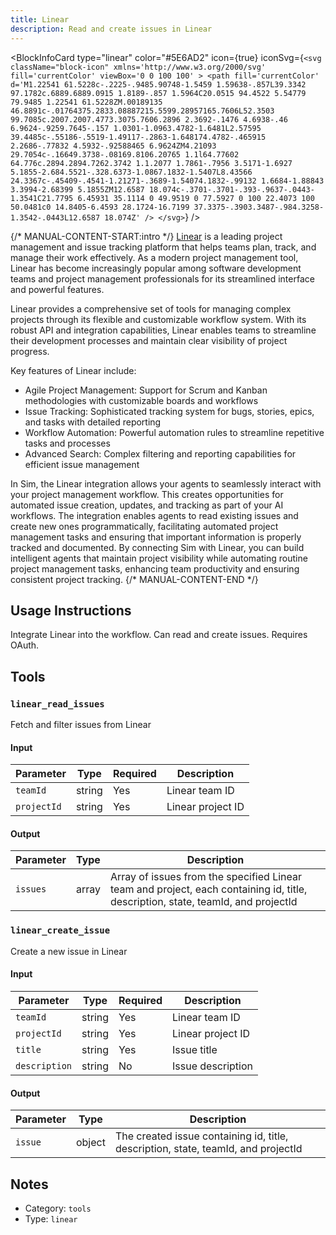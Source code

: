 ```yaml
---
title: Linear
description: Read and create issues in Linear
---
```



<BlockInfoCard 
  type="linear"
  color="#5E6AD2"
  icon={true}
  iconSvg={`<svg className="block-icon"
      xmlns='http://www.w3.org/2000/svg'
      fill='currentColor'
      viewBox='0 0 100 100'
    >
      <path
        fill='currentColor'
        d='M1.22541 61.5228c-.2225-.9485.90748-1.5459 1.59638-.857L39.3342 97.1782c.6889.6889.0915 1.8189-.857 1.5964C20.0515 94.4522 5.54779 79.9485 1.22541 61.5228ZM.00189135 46.8891c-.01764375.2833.08887215.5599.28957165.7606L52.3503 99.7085c.2007.2007.4773.3075.7606.2896 2.3692-.1476 4.6938-.46 6.9624-.9259.7645-.157 1.0301-1.0963.4782-1.6481L2.57595 39.4485c-.55186-.5519-1.49117-.2863-1.648174.4782-.465915 2.2686-.77832 4.5932-.92588465 6.9624ZM4.21093 29.7054c-.16649.3738-.08169.8106.20765 1.1l64.77602 64.776c.2894.2894.7262.3742 1.1.2077 1.7861-.7956 3.5171-1.6927 5.1855-2.684.5521-.328.6373-1.0867.1832-1.5407L8.43566 24.3367c-.45409-.4541-1.21271-.3689-1.54074.1832-.99132 1.6684-1.88843 3.3994-2.68399 5.1855ZM12.6587 18.074c-.3701-.3701-.393-.9637-.0443-1.3541C21.7795 6.45931 35.1114 0 49.9519 0 77.5927 0 100 22.4073 100 50.0481c0 14.8405-6.4593 28.1724-16.7199 37.3375-.3903.3487-.984.3258-1.3542-.0443L12.6587 18.074Z'
      />
    </svg>`}
/>

{/* MANUAL-CONTENT-START:intro */}
[Linear](https://linear.app) is a leading project management and issue tracking platform that helps teams plan, track, and manage their work effectively. As a modern project management tool, Linear has become increasingly popular among software development teams and project management professionals for its streamlined interface and powerful features.

Linear provides a comprehensive set of tools for managing complex projects through its flexible and customizable workflow system. With its robust API and integration capabilities, Linear enables teams to streamline their development processes and maintain clear visibility of project progress.

Key features of Linear include:

- Agile Project Management: Support for Scrum and Kanban methodologies with customizable boards and workflows
- Issue Tracking: Sophisticated tracking system for bugs, stories, epics, and tasks with detailed reporting
- Workflow Automation: Powerful automation rules to streamline repetitive tasks and processes
- Advanced Search: Complex filtering and reporting capabilities for efficient issue management

In Sim, the Linear integration allows your agents to seamlessly interact with your project management workflow. This creates opportunities for automated issue creation, updates, and tracking as part of your AI workflows. The integration enables agents to read existing issues and create new ones programmatically, facilitating automated project management tasks and ensuring that important information is properly tracked and documented. By connecting Sim with Linear, you can build intelligent agents that maintain project visibility while automating routine project management tasks, enhancing team productivity and ensuring consistent project tracking.
{/* MANUAL-CONTENT-END */}


## Usage Instructions

Integrate Linear into the workflow. Can read and create issues. Requires OAuth.



## Tools

### `linear_read_issues`

Fetch and filter issues from Linear

#### Input

| Parameter | Type | Required | Description |
| --------- | ---- | -------- | ----------- |
| `teamId` | string | Yes | Linear team ID |
| `projectId` | string | Yes | Linear project ID |

#### Output

| Parameter | Type | Description |
| --------- | ---- | ----------- |
| `issues` | array | Array of issues from the specified Linear team and project, each containing id, title, description, state, teamId, and projectId |

### `linear_create_issue`

Create a new issue in Linear

#### Input

| Parameter | Type | Required | Description |
| --------- | ---- | -------- | ----------- |
| `teamId` | string | Yes | Linear team ID |
| `projectId` | string | Yes | Linear project ID |
| `title` | string | Yes | Issue title |
| `description` | string | No | Issue description |

#### Output

| Parameter | Type | Description |
| --------- | ---- | ----------- |
| `issue` | object | The created issue containing id, title, description, state, teamId, and projectId |



## Notes

- Category: `tools`
- Type: `linear`
